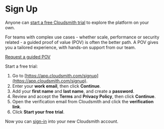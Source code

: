 


# Sign Up

Anyone can [start a free Cloudsmith trial](https://app.cloudsmith.com/signup) to explore the platform on your own. 

For teams with complex use cases - whether scale, performance or security related - a guided proof of value (POV) is often the better path. A POV gives you a tailored experience, with hands-on support from our team. 

[Request a guided POV](https://cloudsmith.com/book-a-demo)

<BlockImage src={signup} alt="Sign Up"></BlockImage>

Start a free trial:
1. Go to [https://app.cloudsmith.com/signup](https://app.cloudsmith.com/signup). 
2. Enter your **work email**, then click **Continue**.
3. Add your **first name** and **last name**, and create a **password**.
4. Review and accept the **Terms** and **Privacy Policy**, then click **Continue**.
5. Open the verification email from Cloudsmith and click the **verification link**.
6. Click **Start your free trial**.

Now you can [sign-in](/about-cloudsmith/sign-in) into your new Cloudsmith account.
